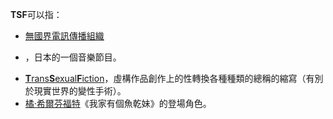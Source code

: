 '''TSF'''可以指：
* [[無國界電訊傳播組織|無國界電訊傳播組織]]
* {{link-ja|THE STREET FIGHTERS|ストリートファイターズ}}，日本的一個音樂節目。
* [[TSF|'''T'''rans'''S'''exual'''F'''iction]]，虛構作品創作上的性轉換各種種類的總稱的縮寫（有別於現實世界的變性手術）。
* [[干物妹！小埋#橘·希爾芬福特|橘·希爾芬福特]]《我家有個魚乾妹》的登場角色。

{{disambig|Cat=三字拉丁字母縮寫消歧義}}